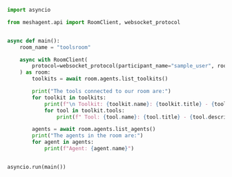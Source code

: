 ```python Python
import asyncio

from meshagent.api import RoomClient, websocket_protocol


async def main():
    room_name = "toolsroom"

    async with RoomClient(
        protocol=websocket_protocol(participant_name="sample_user", room_name=room_name)
    ) as room:
        toolkits = await room.agents.list_toolkits()

        print("The tools connected to our room are:")
        for toolkit in toolkits:
            print(f"\n Toolkit: {toolkit.name}: {toolkit.title} - {toolkit.description}")
            for tool in toolkit.tools:
                print(f" Tool: {tool.name}: {tool.title} - {tool.description}")

        agents = await room.agents.list_agents()
        print("The agents in the room are:")
        for agent in agents:
            print(f"Agent: {agent.name}")


asyncio.run(main())
```

